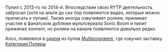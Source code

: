 {{Инфобокс для пуперов
|title2=Tailsovich
|другие_ники=
|image3=[[Файл:Tairu.jpg|thumb]]
|caption3=
|сферы_творчества=RYTP, Актёр озвучки, Контент-мэйкер
|год_начала=Как пупер - 2013
|image4=
|caption4=
|имя_фамилия=Денис Хвостовский
|дата_рождения=22 декабря
|место_проживания=
|ссылки
*[https://www.youtube.com/user/tailsovich Youtube]
*[https://www.youtube.com/channel/UCrgrPpnoDM7Es_WDyTjrkpw Альт]
*[https://vk.com/tairu Группа ВК]
*[https://vk.com/tailsovich Профиль ВК]
}}
Пупил с 2013-го по 2014-й. Впоследствии свою RYTP деятельность забросил (хотя на альте до сих пор появляются видео, которые можно приписать к пупам). Также иногда озвучивает ролики, принимал участие в фанатском дубляже мультсериала Sonic Boom и пилит орижинал контент, но ролики на канале появляются довольно редко.

Алсо, появлялся в [https://www.youtube.com/watch?v=NcaOcNXVO18 одном] из пупов [[Multiprogramm]], где озвучил заставку.
[[Категория:Пуперы]]